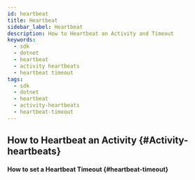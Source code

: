 ```yaml
---
id: heartbeat
title: Heartbeat
sidebar_label: Heartbeat
description: How to Heartbeat an Activity and Timeout
keywords:
  - sdk
  - dotnet
  - heartbeat
  - activity heartbeats
  - heartbeat timeout
tags:
  - sdk
  - dotnet
  - heartbeat
  - activity-heartbeats
  - heartbeat-timeout
---
```


## How to Heartbeat an Activity {#Activity-heartbeats}

<!-- CONTENT-->

#### How to set a Heartbeat Timeout {#heartbeat-timeout}

<!-- CONTENT-->
